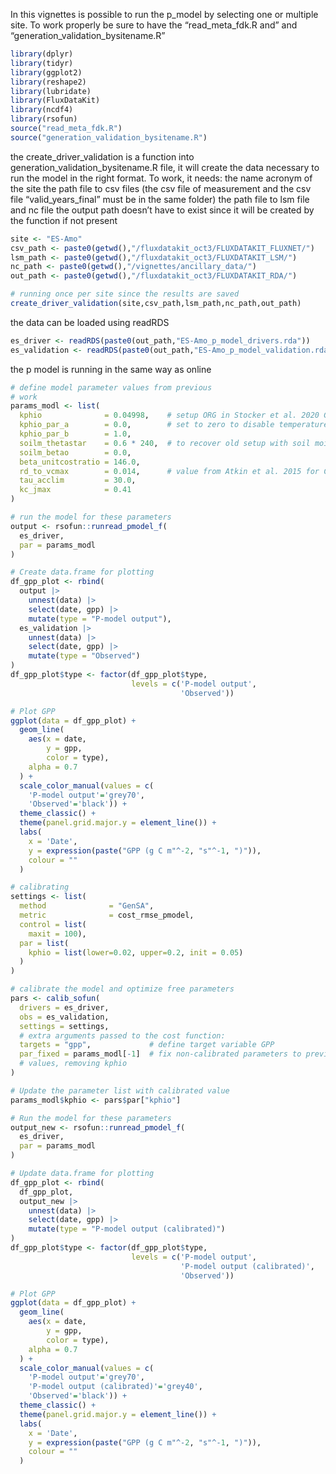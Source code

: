 In this vignettes is possible to run the p_model by selecting one or multiple site.
To work properly be sure to have the "read_meta_fdk.R and" and "generation_validation_bysitename.R"


```{r}
library(dplyr)
library(tidyr)
library(ggplot2)
library(reshape2)
library(lubridate)
library(FluxDataKit)
library(ncdf4)
library(rsofun)
source("read_meta_fdk.R")
source("generation_validation_bysitename.R")
```

the create_driver_validation is a function into generation_validation_bysitename.R file, 
it will create the data necessary to run the model in the right format.
To work, it needs:
the name acronym of the site
the path file to csv files (the csv file of measurement and the csv file "valid_years_final" must be in the same folder)
the path file to lsm file and nc file
the output path doesn't have to exist since it will be created by the function if not present

```{r}
site <- "ES-Amo"
csv_path <- paste0(getwd(),"/fluxdatakit_oct3/FLUXDATAKIT_FLUXNET/")
lsm_path <- paste0(getwd(),"/fluxdatakit_oct3/FLUXDATAKIT_LSM/")
nc_path <- paste0(getwd(),"/vignettes/ancillary_data/")
out_path <- paste0(getwd(),"/fluxdatakit_oct3/FLUXDATAKIT_RDA/")

# running once per site since the results are saved 
create_driver_validation(site,csv_path,lsm_path,nc_path,out_path)
```

the data can be loaded using readRDS

```{r}
es_driver <- readRDS(paste0(out_path,"ES-Amo_p_model_drivers.rda"))
es_validation <- readRDS(paste0(out_path,"ES-Amo_p_model_validation.rda"))
```


the p model is running in the same way as online

```{r}

# define model parameter values from previous
# work
params_modl <- list(
  kphio              = 0.04998,    # setup ORG in Stocker et al. 2020 GMD
  kphio_par_a        = 0.0,        # set to zero to disable temperature-dependence of kphio
  kphio_par_b        = 1.0,
  soilm_thetastar    = 0.6 * 240,  # to recover old setup with soil moisture stress
  soilm_betao        = 0.0,
  beta_unitcostratio = 146.0,
  rd_to_vcmax        = 0.014,      # value from Atkin et al. 2015 for C3 herbaceous
  tau_acclim         = 30.0,
  kc_jmax            = 0.41
)

# run the model for these parameters
output <- rsofun::runread_pmodel_f(
  es_driver,
  par = params_modl
)
```



```{r}
# Create data.frame for plotting
df_gpp_plot <- rbind(
  output |>
    unnest(data) |>
    select(date, gpp) |>
    mutate(type = "P-model output"),
  es_validation |>
    unnest(data) |>
    select(date, gpp) |>
    mutate(type = "Observed")
)
df_gpp_plot$type <- factor(df_gpp_plot$type,
                           levels = c('P-model output',
                                      'Observed'))

# Plot GPP
ggplot(data = df_gpp_plot) +
  geom_line(
    aes(x = date,
        y = gpp,
        color = type),
    alpha = 0.7
  ) +
  scale_color_manual(values = c(
    'P-model output'='grey70',
    'Observed'='black')) +
  theme_classic() +
  theme(panel.grid.major.y = element_line()) +
  labs(
    x = 'Date',
    y = expression(paste("GPP (g C m"^-2, "s"^-1, ")")),
    colour = ""
  )
```



```{r}
# calibrating
settings <- list(
  method              = "GenSA",
  metric              = cost_rmse_pmodel,
  control = list(
    maxit = 100),
  par = list(
    kphio = list(lower=0.02, upper=0.2, init = 0.05)
  )
)
```



```{r}
# calibrate the model and optimize free parameters
pars <- calib_sofun(
  drivers = es_driver,  
  obs = es_validation,
  settings = settings,
  # extra arguments passed to the cost function:
  targets = "gpp",             # define target variable GPP
  par_fixed = params_modl[-1]  # fix non-calibrated parameters to previous 
  # values, removing kphio
)
```


```{r}
# Update the parameter list with calibrated value
params_modl$kphio <- pars$par["kphio"]

# Run the model for these parameters
output_new <- rsofun::runread_pmodel_f(
  es_driver,
  par = params_modl
)
```



```{r}
# Update data.frame for plotting
df_gpp_plot <- rbind(
  df_gpp_plot,
  output_new |>
    unnest(data) |>
    select(date, gpp) |>
    mutate(type = "P-model output (calibrated)")
)
df_gpp_plot$type <- factor(df_gpp_plot$type,
                           levels = c('P-model output',
                                      'P-model output (calibrated)',
                                      'Observed'))

# Plot GPP
ggplot(data = df_gpp_plot) +
  geom_line(
    aes(x = date,
        y = gpp,
        color = type),
    alpha = 0.7
  ) +
  scale_color_manual(values = c(
    'P-model output'='grey70',
    'P-model output (calibrated)'='grey40',
    'Observed'='black')) +
  theme_classic() +
  theme(panel.grid.major.y = element_line()) +
  labs(
    x = 'Date',
    y = expression(paste("GPP (g C m"^-2, "s"^-1, ")")),
    colour = ""
  )
```

